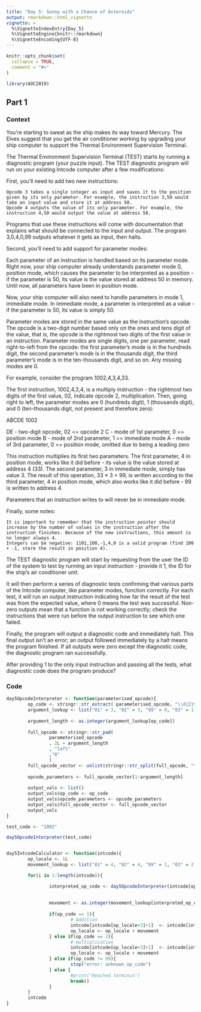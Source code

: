 ```yaml
---
title: "Day 5: Sunny with a Chance of Asteroids"
output: rmarkdown::html_vignette
vignette: >
  %\VignetteIndexEntry{Day_5}
  %\VignetteEngine{knitr::rmarkdown}
  %\VignetteEncoding{UTF-8}
---
```


```r
knitr::opts_chunk$set(
  collapse = TRUE,
  comment = "#>"
)
```

```r
library(AOC2019)
```

## Part 1
### Context 

You're starting to sweat as the ship makes its way toward Mercury. The Elves suggest that you get the air conditioner working by upgrading your ship computer to support the Thermal Environment Supervision Terminal.

The Thermal Environment Supervision Terminal (TEST) starts by running a diagnostic program (your puzzle input). The TEST diagnostic program will run on your existing Intcode computer after a few modifications:

First, you'll need to add two new instructions:

    Opcode 3 takes a single integer as input and saves it to the position given by its only parameter. For example, the instruction 3,50 would take an input value and store it at address 50.
    Opcode 4 outputs the value of its only parameter. For example, the instruction 4,50 would output the value at address 50.

Programs that use these instructions will come with documentation that explains what should be connected to the input and output. The program 3,0,4,0,99 outputs whatever it gets as input, then halts.

Second, you'll need to add support for parameter modes:

Each parameter of an instruction is handled based on its parameter mode. Right now, your ship computer already understands parameter mode 0, position mode, which causes the parameter to be interpreted as a position - if the parameter is 50, its value is the value stored at address 50 in memory. Until now, all parameters have been in position mode.

Now, your ship computer will also need to handle parameters in mode 1, immediate mode. In immediate mode, a parameter is interpreted as a value - if the parameter is 50, its value is simply 50.

Parameter modes are stored in the same value as the instruction's opcode. The opcode is a two-digit number based only on the ones and tens digit of the value, that is, the opcode is the rightmost two digits of the first value in an instruction. Parameter modes are single digits, one per parameter, read right-to-left from the opcode: the first parameter's mode is in the hundreds digit, the second parameter's mode is in the thousands digit, the third parameter's mode is in the ten-thousands digit, and so on. Any missing modes are 0.

For example, consider the program 1002,4,3,4,33.

The first instruction, 1002,4,3,4, is a multiply instruction - the rightmost two digits of the first value, 02, indicate opcode 2, multiplication. Then, going right to left, the parameter modes are 0 (hundreds digit), 1 (thousands digit), and 0 (ten-thousands digit, not present and therefore zero):

ABCDE
 1002

DE - two-digit opcode,      02 == opcode 2
 C - mode of 1st parameter,  0 == position mode
 B - mode of 2nd parameter,  1 == immediate mode
 A - mode of 3rd parameter,  0 == position mode,
                                  omitted due to being a leading zero

This instruction multiplies its first two parameters. The first parameter, 4 in position mode, works like it did before - its value is the value stored at address 4 (33). The second parameter, 3 in immediate mode, simply has value 3. The result of this operation, 33 * 3 = 99, is written according to the third parameter, 4 in position mode, which also works like it did before - 99 is written to address 4.

Parameters that an instruction writes to will never be in immediate mode.

Finally, some notes:

    It is important to remember that the instruction pointer should increase by the number of values in the instruction after the instruction finishes. Because of the new instructions, this amount is no longer always 4.
    Integers can be negative: 1101,100,-1,4,0 is a valid program (find 100 + -1, store the result in position 4).

The TEST diagnostic program will start by requesting from the user the ID of the system to test by running an input instruction - provide it 1, the ID for the ship's air conditioner unit.

It will then perform a series of diagnostic tests confirming that various parts of the Intcode computer, like parameter modes, function correctly. For each test, it will run an output instruction indicating how far the result of the test was from the expected value, where 0 means the test was successful. Non-zero outputs mean that a function is not working correctly; check the instructions that were run before the output instruction to see which one failed.

Finally, the program will output a diagnostic code and immediately halt. This final output isn't an error; an output followed immediately by a halt means the program finished. If all outputs were zero except the diagnostic code, the diagnostic program ran successfully.

After providing 1 to the only input instruction and passing all the tests, what diagnostic code does the program produce?

### Code 
```r

day5OpcodeInterpreter <- function(parameterised_opcode){
        op_code <- stringr::str_extract( parameterised_opcode, "\\d{2}$")
        argument_lookup <- list("01" = 3, "02" = 3, "99" = 0, "03" = 1, "04" = 1 )
        
        argument_length <- as.integer(argument_lookup[op_code])
        
        full_opcode <- stringr::str_pad(
                parameterised_opcode
                , 2L + argument_length
                , "left"
                ,"0" 
                )
        full_opcode_vector <- unlist(stringr::str_split(full_opcode, ""))
        
        opcode_parameters <- full_opcode_vector[1:argument_length]
        
        output_vals <- list()
        output_vals$op_code <- op_code
        output_vals$opcode_parameters <- opcode_parameters
        output_vals$full_opcode_vector <- full_opcode_vector
        output_vals
}

test_code <- "1002"

day5OpcodeInterpreter(test_code)


day5IntcodeCalculator <- function(intcode){
        op_locale <- 1L
        movement_lookup <- list("01" = 4, "02" = 4, "99" = 1, "03" = 2, "04" = 2 )

        for(i in 1:length(intcode)){

                interpreted_op_code <- day5OpcodeInterpreter(intcode[op_locale])
                
                
                movement <- as.integer(movement_lookup[interpreted_op_code$op_code])
                
                if(op_code == 1){
                        # Addition
                        intcode[intcode[op_locale+3]+1]  <- intcode[intcode[op_locale+1]+1] + intcode[intcode[op_locale+2]+1]
                        op_locale <- op_locale + movement
                } else if(op_code == 2){
                        # multiplication
                        intcode[intcode[op_locale+3]+1]  <- intcode[intcode[op_locale+1]+1] * intcode[intcode[op_locale+2]+1]
                        op_locale <- op_locale + movement
                } else if(op_code != 99){
                        stop("error: unknown op_code")
                } else {
                        #print("Reached terminus")
                        break()
                }
        }
        intcode
}
```

